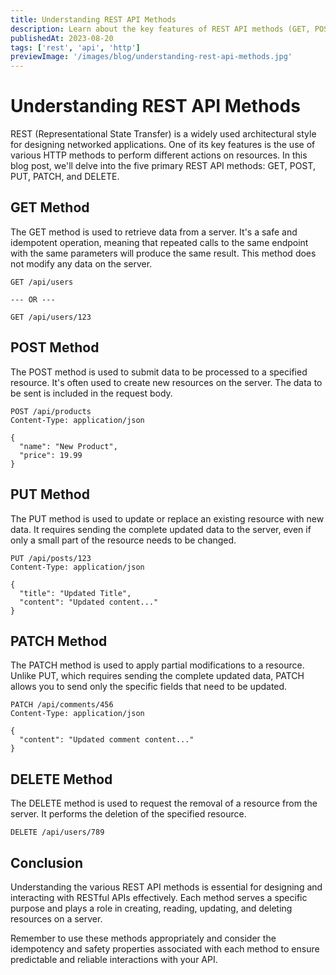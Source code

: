 ```yaml
---
title: Understanding REST API Methods
description: Learn about the key features of REST API methods (GET, POST, PUT, PATCH, and DELETE). Explore how these methods enable interactions with resources on servers, and understand their roles in creating, retrieving, updating, and deleting data.
publishedAt: 2023-08-20
tags: ['rest', 'api', 'http']
previewImage: '/images/blog/understanding-rest-api-methods.jpg'
---
```


# Understanding REST API Methods

REST (Representational State Transfer) is a widely used architectural style for designing networked applications. One of its key features is the use of various HTTP methods to perform different actions on resources. In this blog post, we'll delve into the five primary REST API methods: GET, POST, PUT, PATCH, and DELETE.

## GET Method

The GET method is used to retrieve data from a server. It's a safe and idempotent operation, meaning that repeated calls to the same endpoint with the same parameters will produce the same result. This method does not modify any data on the server.

```http:Example
GET /api/users

--- OR ---

GET /api/users/123
```

## POST Method

The POST method is used to submit data to be processed to a specified resource. It's often used to create new resources on the server. The data to be sent is included in the request body.

```http:Example
POST /api/products
Content-Type: application/json

{
  "name": "New Product",
  "price": 19.99
}
```

## PUT Method

The PUT method is used to update or replace an existing resource with new data. It requires sending the complete updated data to the server, even if only a small part of the resource needs to be changed.

```http:Example
PUT /api/posts/123
Content-Type: application/json

{
  "title": "Updated Title",
  "content": "Updated content..."
}
```

## PATCH Method

The PATCH method is used to apply partial modifications to a resource. Unlike PUT, which requires sending the complete updated data, PATCH allows you to send only the specific fields that need to be updated.

```http:Example
PATCH /api/comments/456
Content-Type: application/json

{
  "content": "Updated comment content..."
}
```

## DELETE Method

The DELETE method is used to request the removal of a resource from the server. It performs the deletion of the specified resource.

```http:Example
DELETE /api/users/789
```

## Conclusion

Understanding the various REST API methods is essential for designing and interacting with RESTful APIs effectively. Each method serves a specific purpose and plays a role in creating, reading, updating, and deleting resources on a server.

Remember to use these methods appropriately and consider the idempotency and safety properties associated with each method to ensure predictable and reliable interactions with your API.
